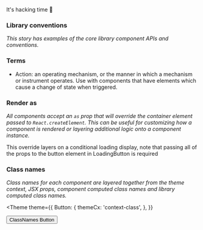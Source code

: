 
<Meta title='Componentry/Intro' />

<Text variant='heading-1' align='center' mt={50}>
  It&apos;s hacking time 👾
</Text>

### Library conventions

_This story has examples of the core library component APIs and conventions._

### Terms

- Action: an operating mechanism, or the manner in which a mechanism or instrument
  operates. Use with components that have elements which cause a change of state when
  triggered.

### Render as

_All components accept an `as` prop that will override the container element passed to
`React.createElement`. This can be useful for customizing how a component is rendered or
layering additional logic onto a component instance._

This override layers on a conditional loading display, note that passing all of the props
to the button element in LoadingButton is required

### Class names

_Class names for each component are layered together from the theme context, JSX props,
component computed class names and library computed class names._

<Theme
  theme={{
    Button: {
      themeCx: 'context-class',
    },
  }}
>
  <Button className='jsx-prop-class' color='primary' textTransform='uppercase'>
    ClassNames Button
  </Button>
</Theme>
